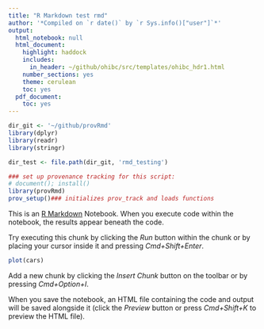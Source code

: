 ```yaml
---
title: "R Markdown test rmd"
author: '*Compiled on `r date()` by `r Sys.info()["user"]`*'
output:
  html_notebook: null
  html_document:
    highlight: haddock
    includes:
      in_header: ~/github/ohibc/src/templates/ohibc_hdr1.html
    number_sections: yes
    theme: cerulean
    toc: yes
  pdf_document:
    toc: yes
---
```



```r
dir_git <- '~/github/provRmd'
library(dplyr)
library(readr)
library(stringr)

dir_test <- file.path(dir_git, 'rmd_testing')

### set up provenance tracking for this script:
# document(); install()
library(provRmd)
prov_setup()### initializes prov_track and loads functions

```

This is an [R Markdown](http://rmarkdown.rstudio.com) Notebook. When you execute code within the notebook, the results appear beneath the code. 

Try executing this chunk by clicking the *Run* button within the chunk or by placing your cursor inside it and pressing *Cmd+Shift+Enter*. 

```r
plot(cars)
```

Add a new chunk by clicking the *Insert Chunk* button on the toolbar or by pressing *Cmd+Option+I*.

When you save the notebook, an HTML file containing the code and output will be saved alongside it (click the *Preview* button or press *Cmd+Shift+K* to preview the HTML file).
